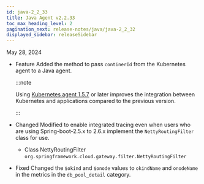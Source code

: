 ```yaml
---
id: java-2_2_33
title: Java Agent v2.2.33
toc_max_heading_level: 2
pagination_next: release-notes/java/java-2_2_32
displayed_sidebar: releaseSidebar
---
```


May 28, 2024

- <Status>Feature</Status> Added the method to pass `continerId` from the Kubernetes agent to a Java agent.

  :::note

  Using [Kubernetes agent 1.5.7](../k8s/k8s-1_5_7) or later improves the integration between Kubernetes and applications compared to the previous version.

  :::

- <Status>Changed</Status> Modified to enable integrated tracing even when users who are using Spring-boot-2.5.x to 2.6.x implement the `NettyRoutingFilter` class for use.

  - Class NettyRoutingFilter <code>org.springframework.cloud.gateway.filter.NettyRoutingFilter</code>

- <Status>Fixed</Status> Changed the `$okind` and `$onode` values ​​to `okindName` and `onodeName` in the metrics in the `db_pool_detail` category.


<DownloadJava ver="2.2.33" />
